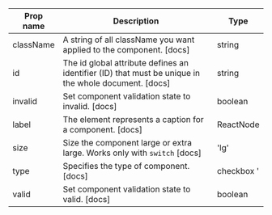 | Prop name | Description | Type |
| --- | --- | --- |
| className | A string of all className you want applied to the component. [docs] | string |
| id | The id global attribute defines an identifier (ID) that must be unique in the whole document. [docs] | string |
| invalid | Set component validation state to invalid. [docs] | boolean |
| label | The element represents a caption for a component. [docs] | ReactNode |
| size | Size the component large or extra large. Works only with `switch` [docs] | 'lg' | 'xl' |
| type | Specifies the type of component. [docs] | checkbox ' | 'radio' |
| valid | Set component validation state to valid. [docs] | boolean |
